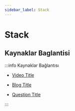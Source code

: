 ```yaml
---
sidebar_label: Stack
---
```


# Stack

<!--- Import Component Here --->


<!--- Content - Start --->

<!---
You can delete (NoContentHere)
-->

<NoContentHere URL="https://github.com/Fire-Oceann/BB-TR-Kaynak/issues/35" />

<!--- Content - End --->

<!--- Links Source - Start --->

## Kaynaklar Baglantisi

:::info Kaynaklar Bağlantısı

<Tabs>
  <TabItem value="youtube-videos" label="Youtube videoları" default>
    <ul>
      <li>
        <a href="https://youtube.com">Video Title</a>
      </li>
    </ul>
  </TabItem>
  <TabItem value="blog-article" label="Blog & Makale">
    <ul>
      <li>
        <a href="https://medium.com">Blog Title</a>
      </li>
    </ul>
  </TabItem>
  <TabItem value="questions" label="Sorular">
    <ul>
      <li>
        <a href="https://hackerrank.com">Question Title</a>
      </li>
    </ul>
  </TabItem>
</Tabs>

:::

<!--- Links Source - End --->
